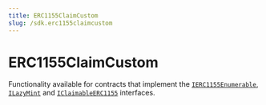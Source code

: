 ---
title: ERC1155ClaimCustom
slug: /sdk.erc1155claimcustom
---

# ERC1155ClaimCustom

Functionality available for contracts that implement the
[`IERC1155Enumerable`](/contracts/IERC1155Enumerable),
[`ILazyMint`](/contracts/ILazyMint) and
[`IClaimableERC1155`](/contracts/IClaimableERC1155)
interfaces.
